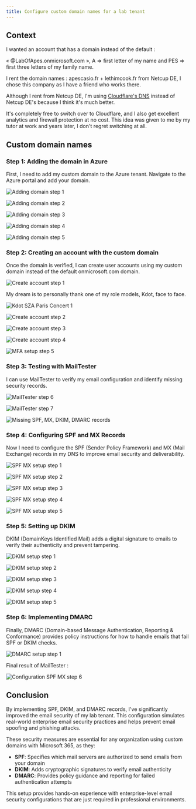 ```yaml
---
title: Configure custom domain names for a lab tenant
---
```


## Context

I wanted an account that has a domain instead of the default : 

« @LabOfApes.onmicrosoft.com », A => first letter of my name and PES => first three letters of my family name.

I rent the domain names : apescasio.fr + lethimcook.fr from Netcup DE, I chose this company as I have a friend who works there.

Although I rent from Netcup DE, I'm using [Cloudflare's DNS](https://developers.cloudflare.com/dns/zone-setups/full-setup/setup/) instead of Netcup DE's because I think it's much better. 

It's completely free to switch over to Cloudflare, and I also get excellent analytics and firewall protection at no cost. This idea was given to me by my tutor at work and years later, I don't regret switching at all.

## Custom domain names

### Step 1: Adding the domain in Azure

First, I need to add my custom domain to the Azure tenant. Navigate to the Azure portal and add your domain.

![Adding domain step 1](/images/security/custom-domain-names-azure-add-1.png)

![Adding domain step 2](/images/security/custom-domain-names-azure-add-2.png)

![Adding domain step 3](/images/security/custom-domain-names-azure-add-3.png)

![Adding domain step 4](/images/security/custom-domain-names-azure-add-4.png)

![Adding domain step 5](/images/security/custom-domain-names-azure-add-5.png)

### Step 2: Creating an account with the custom domain

Once the domain is verified, I can create user accounts using my custom domain instead of the default onmicrosoft.com domain.

![Create account step 1](/images/security/custom-domain-names-azure-create-account-1.png)

My dream is to personally thank one of my role models, Kdot, face to face.

![Kdot SZA Paris Concert 1](/images/security/kdot-sza-paris.jpg)

![Create account step 2](/images/security/custom-domain-names-azure-create-account-2.png)

![Create account step 3](/images/security/custom-domain-names-azure-create-account-3.png)

![Create account step 4](/images/security/custom-domain-names-azure-create-account-4.png)

![MFA setup step 5](/images/security/custom-domain-names-azure-create-account-MFA-5.png)

### Step 3: Testing with MailTester

I can use MailTester to verify my email configuration and identify missing security records.

![MailTester step 6](/images/security/custom-domain-names-azure-create-account-mailtester-6.png)

![MailTester step 7](/images/security/custom-domain-names-azure-create-account-mailtester-7.png)

![Missing SPF, MX, DKIM, DMARC records](/images/security/custom-domain-names-azure-create-account-mailtester-Missing-SPF-MX-DKIM-DMARC-8.png)

### Step 4: Configuring SPF and MX Records

Now I need to configure the SPF (Sender Policy Framework) and MX (Mail Exchange) records in my DNS to improve email security and deliverability.

![SPF MX setup step 1](/images/security/custom-domain-names-admin-microsoft-com-spf-mx-1.png)

![SPF MX setup step 2](/images/security/custom-domain-names-admin-microsoft-com-spf-mx-2.png)

![SPF MX setup step 3](/images/security/custom-domain-names-admin-microsoft-com-spf-mx-3.png)

![SPF MX setup step 4](/images/security/custom-domain-names-admin-microsoft-com-spf-mx-4.png)

![SPF MX setup step 5](/images/security/custom-domain-names-admin-microsoft-com-spf-mx-5.png)

### Step 5: Setting up DKIM

DKIM (DomainKeys Identified Mail) adds a digital signature to emails to verify their authenticity and prevent tampering.

![DKIM setup step 1](/images/security/custom-domain-names-defender-dkim-1.png)

![DKIM setup step 2](/images/security/custom-domain-names-defender-dkim-2.png)

![DKIM setup step 3](/images/security/custom-domain-names-defender-dkim-3.png)

![DKIM setup step 4](/images/security/custom-domain-names-defender-dkim-4.png)

![DKIM setup step 5](/images/security/custom-domain-names-defender-dkim-5.png)

### Step 6: Implementing DMARC

Finally, DMARC (Domain-based Message Authentication, Reporting & Conformance) provides policy instructions for how to handle emails that fail SPF or DKIM checks.

![DMARC setup step 1](/images/security/custom-domain-names-defender-dmarc-1.png)

Final result of MailTester : 

![Configuration SPF MX step 6](/images/security/custom-domain-names-admin-microsoft-com-spf-mx-6.png)

## Conclusion

By implementing SPF, DKIM, and DMARC records, I've significantly improved the email security of my lab tenant. This configuration simulates real-world enterprise email security practices and helps prevent email spoofing and phishing attacks.

These security measures are essential for any organization using custom domains with Microsoft 365, as they:

- **SPF**: Specifies which mail servers are authorized to send emails from your domain
- **DKIM**: Adds cryptographic signatures to verify email authenticity
- **DMARC**: Provides policy guidance and reporting for failed authentication attempts

This setup provides hands-on experience with enterprise-level email security configurations that are just required in professional environments.

